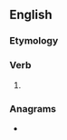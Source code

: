 ==English==

===Etymology===
{{suffix|en|stain|eth}}

===Verb===
{{head|en|verb form}}

# {{en-archaic third-person singular of|stain}}

===Anagrams===
* {{anagrams|en|hesitant}}